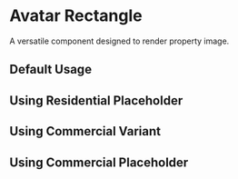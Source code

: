 
<Meta of={AvatarRectangleStories} />

# Avatar Rectangle

A versatile component designed to render property image.

<Controls />

## Default Usage

<Description of={AvatarRectangleStories.DefaultUsage} />
<Canvas of={AvatarRectangleStories.DefaultUsage} />
<RenderHtmlMarkup of={AvatarRectangleStories.DefaultUsage} />

## Using Residential Placeholder

<Canvas of={AvatarRectangleStories.UsingResidentialPlaceholder} />
<RenderHtmlMarkup of={AvatarRectangleStories.UsingResidentialPlaceholder} />

## Using Commercial Variant

<Canvas of={AvatarRectangleStories.UsingCommercialVariant} />
<RenderHtmlMarkup of={AvatarRectangleStories.UsingCommercialPlaceholder} />

## Using Commercial Placeholder

<Canvas of={AvatarRectangleStories.UsingCommercialPlaceholder} />
<RenderHtmlMarkup of={AvatarRectangleStories.UsingCommercialPlaceholder} />
